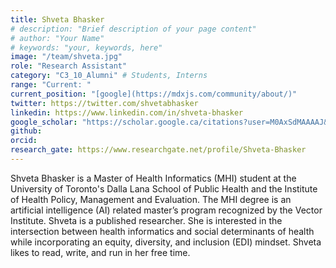```yaml
---
title: Shveta Bhasker
# description: "Brief description of your page content"
# author: "Your Name"
# keywords: "your, keywords, here"
image: "/team/shveta.jpg" 
role: "Research Assistant"
category: "C3_10_Alumni" # Students, Interns
range: "Current: "
current_position: "[google](https://mdxjs.com/community/about/)"
twitter: https://twitter.com/shvetabhasker
linkedin: https://www.linkedin.com/in/shveta-bhasker
google_scholar: "https://scholar.google.ca/citations?user=M0AxSdMAAAAJ&hl=en&oi=ao"
github:
orcid:
research_gate: https://www.researchgate.net/profile/Shveta-Bhasker
---
```


Shveta Bhasker is a Master of Health Informatics (MHI) student at the University of Toronto's Dalla Lana School of Public Health and the Institute of Health Policy, Management and Evaluation. The MHI degree is an artificial intelligence (AI) related master’s program recognized by the Vector Institute. Shveta is a published researcher. She is interested in the intersection between health informatics and social determinants of health while incorporating an equity, diversity, and inclusion (EDI) mindset. Shveta likes to read, write, and run in her free time.
